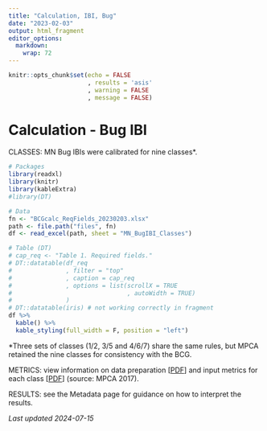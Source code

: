 ```yaml
---
title: "Calculation, IBI, Bug"
date: "2023-02-03"
output: html_fragment
editor_options: 
  markdown: 
    wrap: 72
---
```


```r
knitr::opts_chunk$set(echo = FALSE
                      , results = 'asis'
                      , warning = FALSE
                      , message = FALSE)
```

# Calculation - Bug IBI

CLASSES: MN Bug IBIs were calibrated for nine classes\*.

```r
# Packages
library(readxl)
library(knitr)
library(kableExtra)
#library(DT)

# Data
fn <- "BCGcalc_ReqFields_20230203.xlsx"
path <- file.path("files", fn)
df <- read_excel(path, sheet = "MN_BugIBI_Classes")

# Table (DT)
# cap_req <- "Table 1. Required fields."
# DT::datatable(df_req
#               , filter = "top"
#               , caption = cap_req
#               , options = list(scrollX = TRUE
#                                , autoWidth = TRUE)
#               )
# DT::datatable(iris) # not working correctly in fragment
df %>%
  kable() %>%
  kable_styling(full_width = F, position = "left")
```

\*Three sets of classes (1/2, 3/5 and 4/6/7) share the same rules, but
MPCA retained the nine classes for consistency with the BCG.

METRICS: view information on data preparation
[<a href="https://github.com/leppott/MNcalc/raw/main/inst/apps/MNcalc/www/links/BugIBI_2017_Classes_DataPrep.pdf" target="blank">PDF</a>]
and input metrics for each class
[<a href="https://github.com/leppott/MNcalc/raw/main/inst/apps/MNcalc/www/links/BugIBI_2017_MetricInformation.pdf" target="blank">PDF</a>]
(source: MPCA 2017).

RESULTS: see the Metadata page for guidance on how to interpret the
results.

*Last updated 2024-07-15*
